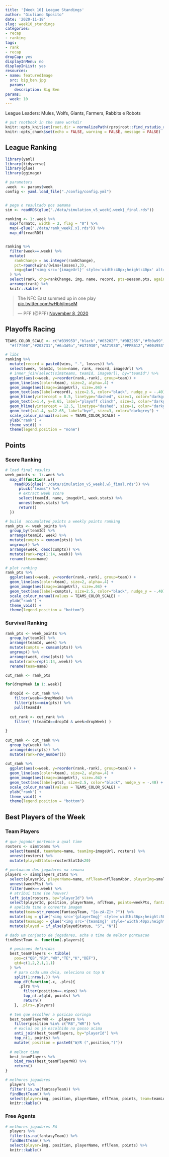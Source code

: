 ```yaml
---
title: '[Week 10] League Standings'
author: "Giuliano Sposito"
date: '2020-11-18'
slug: week10_standings
categories:
- recap
- ranking
tags:
- rank
- recap
dropCap: yes
displayInMenu: no
displayInList: yes
resources:
- name: featuredImage
  src: big_ben.jpg
  params:
    description: Big Ben
params:
  week: 10
---
```


League Leaders: Mules, Wolfs, Giants, Farmers, Rabbits e Robots


<!--more-->

```r
# put rnotbook in the same workdir
knitr::opts_knit$set(root.dir = normalizePath(rprojroot::find_rstudio_root_file())) 
knitr::opts_chunk$set(echo = FALSE, warning = FALSE, message = FALSE)
```

## League Ranking

```r

library(yaml)
library(tidyverse)
library(glue)
library(ggimage)

# parameters
.week  <- params$week
config <- yaml.load_file("./config/config.yml")


# pega o resultado pos semana
sim <- readRDS(glue("./data/simulation_v5_week{.week}_final.rds"))

ranking <- 1:.week %>% 
  map(formatC, width = 2, flag = "0") %>% 
  map(~glue("./data/rank_week{.x}.rds")) %>% 
  map_df(readRDS)


ranking %>% 
  filter(week==.week) %>% 
  mutate( 
    rankChange = as.integer(rankChange),
    pct=round(wins/(wins+losses),3),
    img=glue("<img src='{imageUrl}' style='width:40px;height:40px' alt=''>")
  ) %>% 
  select(rank, chg=rankChange, img, name, record, pts=season.pts, agains=season.ptsAgainst ) %>% 
  arrange(rank) %>% 
  knitr::kable()

```


<blockquote class="twitter-tweet"><p lang="en" dir="ltr">The NFC East summed up in one play<br> <a href="https://t.co/wHbhjImseM">pic.twitter.com/wHbhjImseM</a></p>&mdash; PFF (@PFF) <a href="https://twitter.com/PFF/status/1325501817426472961?ref_src=twsrc%5Etfw">November 8, 2020</a></blockquote> <script async src="https://platform.twitter.com/widgets.js" charset="utf-8"></script>

## Playoffs Racing

```r

TEAMS_COLOR_SCALE <- c("#B3995D","black","#03202F","#0B2265","#fb9a99","#A5ACAF","#0085CA",
  "#ff7f00","#203731","#6a3d9a","#A71930","#A71930","#FFB612","#004953")

# libs
ranking %>% 
  mutate(record = paste0(wins, "-", losses)) %>% 
  select(week, teamId, team=name, rank, record, imageUrl) %>% 
  # inner_join(select(sim$teams, teamId, imageUrl), by="teamId") %>% 
  ggplot(aes(x=week, y=reorder(rank,-rank), group=team)) +
  geom_line(aes(color=team), size=2, alpha=.4) +
  geom_image(aes(image=imageUrl), size=.04) +
  geom_text(aes(label=record), size=2.5, color="black", nudge_y = -.40) +
  geom_hline(yintercept = 8.5, linetype="dashed", size=1, color="darkgrey") +
  geom_text(x=1.4, y=8.65, label="playoff clinch", size=3, color="darkgrey") +
  geom_hline(yintercept = 12.5, linetype="dashed", size=1, color="darkgrey") +
  geom_text(x=1.4, y=12.65, label="bye", size=3, color="darkgrey") +
  scale_colour_manual(values = TEAMS_COLOR_SCALE) +
  ylab("rank") +
  theme_void() +
  theme(legend.position = "none")

```

## Points

### Score Ranking

```r

# load final results
week_points <- 1:.week %>% 
  map_df(function(.w){
    readRDS(glue("./data/simulation_v5_week{.w}_final.rds")) %>% 
      pluck("teams") %>% 
      # extract week score
      select(teamId, name, imageUrl, week.stats) %>% 
      unnest(week.stats) %>% 
      return()
  })

# build  accumulated points a weekly points ranking
rank_pts <- week_points %>% 
  group_by(teamId) %>% 
  arrange(teamId, week) %>% 
  mutate(cumpts = cumsum(pts)) %>% 
  ungroup() %>% 
  arrange(week, desc(cumpts)) %>% 
  mutate(rank=rep(1:14,.week)) %>% 
  rename(team=name)

# plot ranking
rank_pts %>% 
  ggplot(aes(x=week, y=reorder(rank,-rank), group=team)) +
  geom_line(aes(color=team), size=2, alpha=.4) +
  geom_image(aes(image=imageUrl), size=.04) +
  geom_text(aes(label=cumpts), size=2.5, color="black", nudge_y = -.40) +
  scale_colour_manual(values = TEAMS_COLOR_SCALE) +
  ylab("rank") +
  theme_void() +
  theme(legend.position = "bottom")

```

### Survival Ranking

```r
rank_pts <- week_points %>% 
  group_by(teamId) %>% 
  arrange(teamId, week) %>% 
  mutate(cumpts = cumsum(pts)) %>% 
  ungroup() %>% 
  arrange(week, desc(pts)) %>% 
  mutate(rank=rep(1:14,.week)) %>% 
  rename(team=name)

cut_rank <- rank_pts

for(dropWeek in 1:.week){

  dropId <- cut_rank %>% 
    filter(week==dropWeek) %>% 
    filter(pts==min(pts)) %>% 
    pull(teamId)
  
  cut_rank <- cut_rank %>% 
    filter( !(teamId==dropId & week>dropWeek) )
  
} 
    
cut_rank <- cut_rank %>% 
  group_by(week) %>% 
  arrange(desc(pts)) %>% 
  mutate(rank=row_number())
  
cut_rank %>% 
  ggplot(aes(x=week, y=reorder(rank,-rank), group=team)) +
  geom_line(aes(color=team), size=2, alpha=.4) +
  geom_image(aes(image=imageUrl), size=.04) +
  geom_text(aes(label=pts), size=2.5, color="black", nudge_y = -.40) +
  scale_colour_manual(values = TEAMS_COLOR_SCALE) +
  ylab("rank") +
  theme_void() +
  theme(legend.position = "bottom")
```


## Best Players of the Week

### Team Players

```r

# que jogador pertence a qual time
rosters <- sim$teams %>% 
  select(teamId, teamName=name, teamImg=imageUrl, rosters) %>% 
  unnest(rosters) %>%
  mutate(playedStatus=rosterSlotId<20)
  
# pontuacao dos jogadores na semana
players <- sim$players_stats %>% 
  select(playerId, playerName=name, nflTeam=nflTeamAbbr, playerImg=smallImageUrl, position, weekPts) %>% 
  unnest(weekPts) %>% 
  filter(week==.week) %>% 
  # atribui time (se houver)
  left_join(rosters, by="playerId") %>% 
  select(playerId, position, playerName, nflTeam, points=weekPts, fantasyTeam=teamName, playerImg, teamImg, playedStatus) %>%
  # apelida time e converte imagem
  mutate(team=str_remove(fantasyTeam, "[a-zA-Z]+ ?")) %>%
  mutate(img = glue("<img src='{playerImg}' style='width:36px;height:50px'>")) %>%
  mutate(teamLogo = glue("<img src='{teamImg}' style='width:40px;height:40px' alt='{team}'>")) %>%
  mutate(played = if_else(playedStatus, "S", "N"))

# dado um conjunto de jogadores, acha o time de melhor pontuacao
findBestTeam <- function(.players){

  # posicoes definidas
  best_teamPlayers <- tibble(
    pos=c("QB","RB","WR","TE","K","DEF"),
    qtd=c(1,2,2,1,1,1)
  ) %>% 
    # para cada uma dela, seleciona os top N
    split(1:nrow(.)) %>% 
    map_df(function(.x, .plrs){
      .plrs %>%
        filter(position==.x$pos) %>%
        top_n(.x$qtd, points) %>%
        return()
    }, .plrs=.players)
  
  # tem que escolher a posicao coringa
  best_teamPlayerWR <- .players %>% 
    filter(position %in% c("RB","WR")) %>% 
    # exclui os já escolhido no passo acima
    anti_join(best_teamPlayers, by="playerId") %>% 
    top_n(1, points) %>% 
    mutate( position = paste0("W/R (",position,")"))
  
  # melhor time
  best_teamPlayers %>% 
    bind_rows(best_teamPlayerWR) %>% 
    return()
}

# melhores jogadores
  players %>% 
  filter(!is.na(fantasyTeam)) %>% 
  findBestTeam() %>%
  select(player=img, position, playerName, nflTeam, points, team=teamLogo) %>%
  knitr::kable()
```

### Free Agents

```r

# melhores jogadores FA
  players %>% 
  filter(is.na(fantasyTeam)) %>% 
  findBestTeam() %>%
  select(player=img, position, playerName, nflTeam, points) %>%
  knitr::kable()

```

